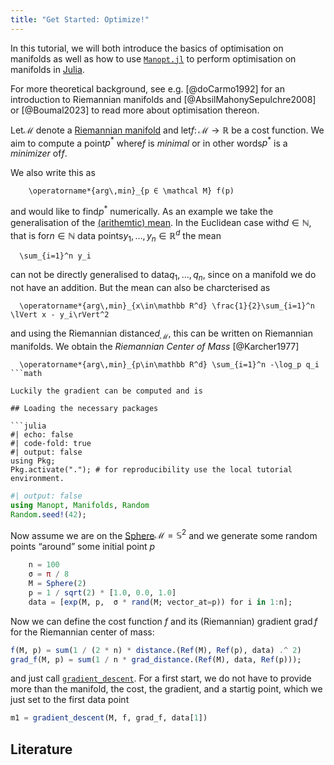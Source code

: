 ```yaml
---
title: "Get Started: Optimize!"
---
```


In this tutorial, we will both introduce the basics of optimisation on manifolds as well as
how to use [`Manopt.jl`](https://manoptjl.org) to perform optimisation on manifolds in [Julia](https://julialang.org).

For more theoretical background, see e.g. [@doCarmo1992] for an introduction to Riemannian manifolds
and [@AbsilMahonySepulchre2008] or [@Boumal2023] to read more about optimisation thereon.

Let$\mathcal M$ denote a [Riemannian manifold](https://juliamanifolds.github.io/Manifolds.jl/stable/interface.html#ManifoldsBase.Manifold)
and let$f\colon \mathcal M → ℝ$ be a cost function.
We aim to compute a point$p^*$ where$f$ is _minimal_ or in other words$p^*$ is a _minimizer_ of$f$.

We also write this as

```math
    \operatorname*{arg\,min}_{p ∈ \mathcal M} f(p)
```

and would like to find$p^*$ numerically.
As an example we take the generalisation of the [(arithemtic) mean](https://en.wikipedia.org/wiki/Arithmetic_mean).
In the Euclidean case with$d\in\mathbb N$, that is for$n\in \mathbb N$ data points$y_1,\ldots,y_n \in \mathbb R^d$ the mean

```math
  \sum_{i=1}^n y_i
```


can not be directly generalised to data$q_1,\ldots,q_n$, since on a manifold we do not have an addition.
But the mean can also be charcterised as

```math
  \operatorname*{arg\,min}_{x\in\mathbb R^d} \frac{1}{2}\sum_{i=1}^n \lVert x - y_i\rVert^2
```

and using the Riemannian distance$d_\mathcal M$, this can be written on Riemannian manifolds. We obtain the _Riemannian Center of Mass_ [@Karcher1977]

```math
  \operatorname*{arg\,min}_{p\in\mathbb R^d} \sum_{i=1}^n -\log_p q_i
```math

Luckily the gradient can be computed and is

## Loading the necessary packages

```julia
#| echo: false
#| code-fold: true
#| output: false
using Pkg;
Pkg.activate("."); # for reproducibility use the local tutorial environment.
```

```julia
#| output: false
using Manopt, Manifolds, Random
Random.seed!(42);
```

Now assume we are on the [Sphere](https://juliamanifolds.github.io/Manifolds.jl/latest/manifolds/sphere.html)$\mathcal M = \mathbb S^2$ and we generate some random points “around” some initial point $p$

```julia
    n = 100
    σ = π / 8
    M = Sphere(2)
    p = 1 / sqrt(2) * [1.0, 0.0, 1.0]
    data = [exp(M, p,  σ * rand(M; vector_at=p)) for i in 1:n];
```

Now we can define the cost function $f$ and its (Riemannian) gradient $\operatorname{grad} f$
for the Riemannian center of mass:

```julia
f(M, p) = sum(1 / (2 * n) * distance.(Ref(M), Ref(p), data) .^ 2)
grad_f(M, p) = sum(1 / n * grad_distance.(Ref(M), data, Ref(p)));
```

and just call [`gradient_descent`]().
For a first start, we do not have to provide more than the manifold, the cost, the gradient,
and a startig point, which we just set to the first data point

```julia
m1 = gradient_descent(M, f, grad_f, data[1])
```

## Literature

::: {#refs}
:::
